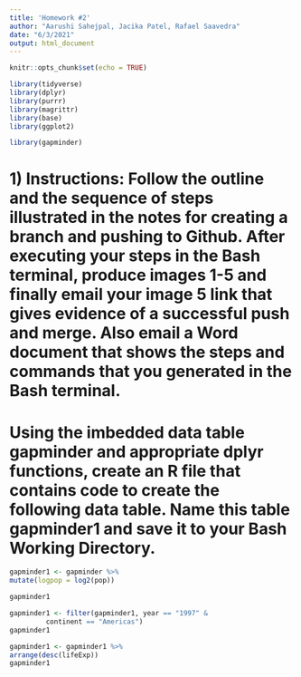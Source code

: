 ```yaml
---
title: 'Homework #2'
author: "Aarushi Sahejpal, Jacika Patel, Rafael Saavedra"
date: "6/3/2021"
output: html_document
---
```


```r
knitr::opts_chunk$set(echo = TRUE)
```

```r
library(tidyverse)
library(dplyr)
library(purrr)
library(magrittr)
library(base)
library(ggplot2)
```

```r
library(gapminder)
```


# 1) Instructions:   Follow the outline and the sequence of steps illustrated in the notes for creating a branch and pushing to Github.  After executing your steps in the  Bash terminal, produce images 1-5 and finally email your image 5 link  that gives evidence of a successful push and merge.  Also email a Word document that shows the steps and commands that you generated in the Bash terminal.

# Using the imbedded data table gapminder and appropriate dplyr functions, create an R file that contains code to create the following data table. Name this table gapminder1 and save it to your Bash Working Directory.


```r
gapminder1 <- gapminder %>%
mutate(logpop = log2(pop))

gapminder1
```

```r
gapminder1 <- filter(gapminder1, year == "1997" &
         continent == "Americas")
gapminder1
```

```r
gapminder1 <- gapminder1 %>%
arrange(desc(lifeExp))
gapminder1 
```

